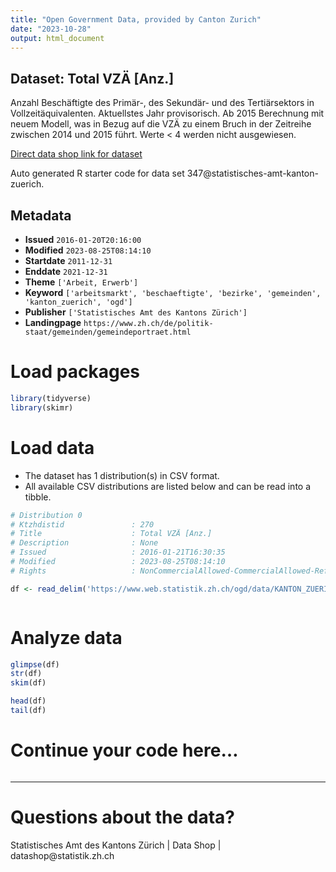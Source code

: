 ```yaml
---
title: "Open Government Data, provided by Canton Zurich"
date: "2023-10-28"
output: html_document
---
```


## Dataset: Total VZÄ [Anz.]

Anzahl Beschäftigte des Primär-, des Sekundär- und des Tertiärsektors in Vollzeitäquivalenten. Aktuellstes Jahr provisorisch. Ab 2015 Berechnung mit neuem Modell, was in Bezug auf die VZÄ zu einem Bruch in der Zeitreihe zwischen 2014 und 2015 führt. Werte < 4 werden nicht ausgewiesen.

[Direct data shop link for dataset](https://www.zh.ch/de/politik-staat/statistik-daten/datenkatalog.html#/datasets/347@statistisches-amt-kanton-zuerich)

Auto generated R starter code for data set 347@statistisches-amt-kanton-zuerich.

## Metadata

- **Issued** `2016-01-20T20:16:00`
- **Modified** `2023-08-25T08:14:10`
- **Startdate** `2011-12-31`
- **Enddate** `2021-12-31`
- **Theme** `['Arbeit, Erwerb']`
- **Keyword** `['arbeitsmarkt', 'beschaeftigte', 'bezirke', 'gemeinden', 'kanton_zuerich', 'ogd']`
- **Publisher** `['Statistisches Amt des Kantons Zürich']`
- **Landingpage** `https://www.zh.ch/de/politik-staat/gemeinden/gemeindeportraet.html`


# Load packages

```r

library(tidyverse)
library(skimr)

```

# Load data

-   The dataset has 1 distribution(s) in CSV format.
-   All available CSV distributions are listed below and can be read into a tibble.

```r

# Distribution 0
# Ktzhdistid               : 270
# Title                    : Total VZÄ [Anz.]
# Description              : None
# Issued                   : 2016-01-21T16:30:35
# Modified                 : 2023-08-25T08:14:10
# Rights                   : NonCommercialAllowed-CommercialAllowed-ReferenceRequired

df <- read_delim('https://www.web.statistik.zh.ch/ogd/data/KANTON_ZUERICH_596.csv')



```

# Analyze data

```r

glimpse(df)
str(df)
skim(df)

head(df)
tail(df)

```

# Continue your code here...

```r

```

------------------------------------------------------------------------

# Questions about the data?

Statistisches Amt des Kantons Zürich | Data Shop | datashop@statistik.zh.ch
